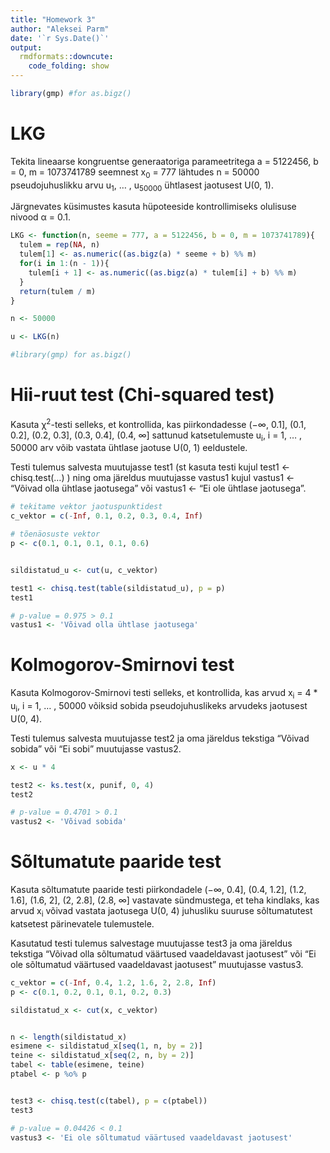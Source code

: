```yaml
---
title: "Homework 3"
author: "Aleksei Parm"
date: '`r Sys.Date()`'
output:
  rmdformats::downcute:
    code_folding: show
---
```


```r
library(gmp) #for as.bigz()
```


# LKG

Tekita lineaarse kongruentse generaatoriga parameetritega a = 5122456, b = 0, m = 1073741789 seemnest x~0~ = 777 lähtudes n = 50000 pseudojuhuslikku arvu u~1~, ... , u~50000~ ühtlasest jaotusest U(0, 1).

Järgnevates küsimustes kasuta hüpoteeside kontrollimiseks olulisuse nivood α = 0.1.

```r
LKG <- function(n, seeme = 777, a = 5122456, b = 0, m = 1073741789){
  tulem = rep(NA, n)
  tulem[1] <- as.numeric((as.bigz(a) * seeme + b) %% m)
  for(i in 1:(n - 1)){
    tulem[i + 1] <- as.numeric((as.bigz(a) * tulem[i] + b) %% m)
  }
  return(tulem / m)
}

n <- 50000

u <- LKG(n)

#library(gmp) for as.bigz()
```


# Hii-ruut test (Chi-squared test)

Kasuta χ^2^-testi selleks, et kontrollida, kas piirkondadesse (−∞, 0.1], (0.1, 0.2], (0.2, 0.3], (0.3, 0.4], (0.4, ∞] sattunud katsetulemuste u~i~, i = 1, ... , 50000 arv võib vastata ühtlase jaotuse U(0, 1) eeldustele.

Testi tulemus salvesta muutujasse test1 (st kasuta testi kujul test1 <- chisq.test(...) )
ning oma järeldus muutujasse vastus1 kujul vastus1 <- "Võivad olla ühtlase jaotusega" või vastus1 <- "Ei ole ühtlase jaotusega".

```r
# tekitame vektor jaotuspunktidest
c_vektor = c(-Inf, 0.1, 0.2, 0.3, 0.4, Inf)

# tõenäosuste vektor
p <- c(0.1, 0.1, 0.1, 0.1, 0.6)


sildistatud_u <- cut(u, c_vektor)

test1 <- chisq.test(table(sildistatud_u), p = p)
test1

# p-value = 0.975 > 0.1
vastus1 <- 'Võivad olla ühtlase jaotusega'
```


# Kolmogorov-Smirnovi test

Kasuta Kolmogorov-Smirnovi testi selleks, et kontrollida, kas arvud x~i~ = 4 * u~i~, i = 1, ... , 50000 võiksid sobida pseudojuhuslikeks arvudeks jaotusest U(0, 4).

Testi tulemus salvesta muutujasse test2 ja oma järeldus tekstiga "Võivad sobida" või "Ei sobi" muutujasse vastus2.

```r
x <- u * 4

test2 <- ks.test(x, punif, 0, 4)
test2

# p-value = 0.4701 > 0.1
vastus2 <- 'Võivad sobida'
```


# Sõltumatute paaride test

Kasuta sõltumatute paaride testi piirkondadele (−∞, 0.4], (0.4, 1.2], (1.2, 1.6], (1.6, 2], (2, 2.8], (2.8, ∞] vastavate sündmustega, et teha kindlaks, kas arvud x~i~ võivad vastata jaotusega U(0, 4) juhusliku suuruse sõltumatutest katsetest pärinevatele tulemustele.

Kasutatud testi tulemus salvestage muutujasse test3 ja oma järeldus tekstiga "Võivad olla sõltumatud väärtused vaadeldavast jaotusest" või "Ei ole sõltumatud väärtused vaadeldavast jaotusest" muutujasse vastus3.


```r
c_vektor = c(-Inf, 0.4, 1.2, 1.6, 2, 2.8, Inf)
p <- c(0.1, 0.2, 0.1, 0.1, 0.2, 0.3)

sildistatud_x <- cut(x, c_vektor)


n <- length(sildistatud_x)
esimene <- sildistatud_x[seq(1, n, by = 2)]
teine <- sildistatud_x[seq(2, n, by = 2)]
tabel <- table(esimene, teine)
ptabel <- p %o% p


test3 <- chisq.test(c(tabel), p = c(ptabel))
test3

# p-value = 0.04426 < 0.1
vastus3 <- 'Ei ole sõltumatud väärtused vaadeldavast jaotusest'
```
